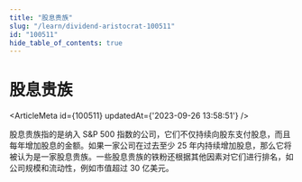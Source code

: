 ```yaml
---
title: "股息贵族"
slug: "/learn/dividend-aristocrat-100511"
id: "100511"
hide_table_of_contents: true
---
```



# 股息贵族

<ArticleMeta id={100511} updatedAt={'2023-09-26 13:58:51'} />
<div className='border-solid border-b border-t-0 my-4 border-[var(--ifm-color-gray-300)]' />

股息贵族指的是纳入 S&P 500 指数的公司，它们不仅持续向股东支付股息，而且每年增加股息的金额。如果一家公司在过去至少 25 年内持续增加股息，那么它将被认为是一家股息贵族。一些股息贵族的铁粉还根据其他因素对它们进行排名，如公司规模和流动性，例如市值超过 30 亿美元。
